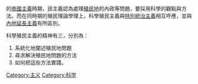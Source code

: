 {{unreferenced|time=2012-6-12}}

{{fact|'''科學殖民主義'''發軔於[[德國|德國]]|time=2007-11-17}}的[[帝國主義|帝國主義]]時期，該主義認為處理[[殖民地|殖民地]]的內政等問題，要採用科學的觀點與方法。而在同時期的殖民理論學理上，科學殖民主義與[[特別統治主義|特別統治主義]]相互呼應，並與[[內地延長主義|內地延長主義]]有所區別。

科學殖民主義的精神有三，分別為：

#系統化地闡述殖民地問題
#尋求解決殖民地問題的方法
#如何把這些方法實踐。

{{Human-stub}}

[[Category:主义|Category:主义]]
[[Category:科学|Category:科学]]